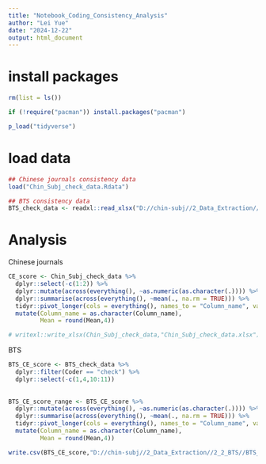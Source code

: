 ```yaml
---
title: "Notebook_Coding_Consistency_Analysis"
author: "Lei Yue"
date: "2024-12-22"
output: html_document
---
```



# install packages
```r
rm(list = ls())

if (!require("pacman")) install.packages("pacman")

p_load("tidyverse")
```


# load data
```r
## Chinese journals consistency data
load("Chin_Subj_check_data.Rdata")

## BTS consistency data
BTS_check_data <- readxl::read_xlsx("D://chin-subj//2_Data_Extraction//2_2_BTS//Chin_Subj_Proofreading_BTS_20250429.xlsx")
```


# Analysis
Chinese journals
```r
CE_score <- Chin_Subj_check_data %>% 
  dplyr::select(-c(1:2)) %>% 
  dplyr::mutate(across(everything(), ~as.numeric(as.character(.)))) %>% 
  dplyr::summarise(across(everything(), ~mean(., na.rm = TRUE))) %>% 
  tidyr::pivot_longer(cols = everything(), names_to = "Column_name", values_to = "Mean") %>%
  mutate(Column_name = as.character(Column_name),
         Mean = round(Mean,4))

# writexl::write_xlsx(Chin_Subj_check_data,"Chin_Subj_check_data.xlsx")
```


BTS
```r
BTS_CE_score <- BTS_check_data %>% 
  dplyr::filter(Coder == "check") %>% 
  dplyr::select(-c(1,4,10:11))
  
  
BTS_CE_score_range <- BTS_CE_score %>% 
  dplyr::mutate(across(everything(), ~as.numeric(as.character(.)))) %>% 
  dplyr::summarise(across(everything(), ~mean(., na.rm = TRUE))) %>% 
  tidyr::pivot_longer(cols = everything(), names_to = "Column_name", values_to = "Mean") %>%
  mutate(Column_name = as.character(Column_name),
         Mean = round(Mean,4))

write.csv(BTS_CE_score,"D://chin-subj//2_Data_Extraction//2_2_BTS//BTS_CE_score.csv",row.names = FALSE)
```


